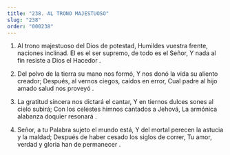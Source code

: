 ```yaml
---
title: "238. AL TRONO MAJESTUOSO"
slug: "238"
order: "000238"
---
```


1. Al trono majestuoso del Dios de potestad, Humildes vuestra frente, naciones inclinad. El es el ser supremo, de todo es el Señor,
Y	nada al fin resiste a Dios el Hacedor .

2. Del polvo de la tierra su mano nos formó, Y nos donó la vida su aliento creador; Después, al vernos ciegos, caídos en error,
Cual padre al hijo amado salud nos proveyó .

3. La gratitud sincera nos dictará el cantar, Y en tiernos dulces sones al cielo subirá;
Con los celestes himnos cantados a Jehová, La armónica alabanza doquier resonará .

4. Señor, a tu Palabra sujeto el mundo está,
Y del mortal perecen la astucia y la maldad; Después de haber cesado los siglos de correr, Tu amor, verdad y gloria han de permanecer .